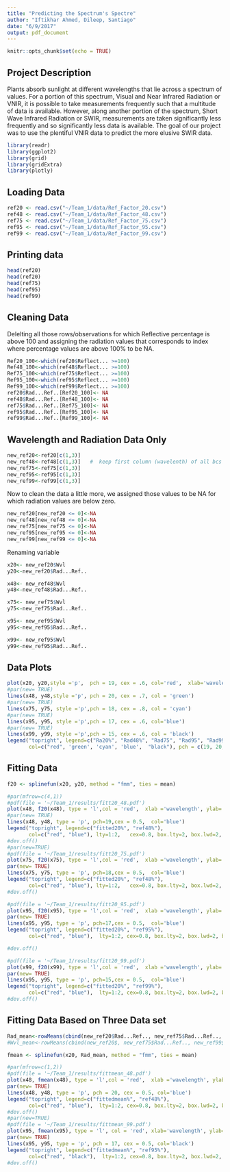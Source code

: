 ```yaml
---
title: "Predicting the Spectrum's Spectre"
author: "Iftikhar Ahmed, Dileep, Santiago"
date: "6/9/2017"
output: pdf_document
---
```


```r
knitr::opts_chunk$set(echo = TRUE)
```

## Project Description

Plants absorb sunlight at different wavelengths that lie across a spectrum of values. For a portion of this spectrum, Visual and Near Infrared Radiation or VNIR, it is possible to take measurements frequently such that a multitude of data is available. However, along another portion of the spectrum, Short Wave Infrared Radiation or SWIR, measurements are taken significantly less frequently and so significantly less data is available. The goal of our project was to use the plentiful VNIR data to predict the more elusive SWIR data.

```r
library(readr)
library(ggplot2)
library(grid)
library(gridExtra)
library(plotly)
```

## Loading Data 
```r
ref20 <- read.csv("~/Team_1/data/Ref_Factor_20.csv")
ref48 <- read.csv("~/Team_1/data/Ref_Factor_48.csv")
ref75 <- read.csv("~/Team_1/data/Ref_Factor_75.csv")
ref95 <- read.csv("~/Team_1/data/Ref_Factor_95.csv")
ref99 <- read.csv("~/Team_1/data/Ref_Factor_99.csv")
```

## Printing data
```r
head(ref20) 
head(ref20) 
head(ref75)
head(ref95)
head(ref99)
```

## Cleaning Data 
Delelting all those rows/observations for which Reflective percentage is above 100 and assigning the radiation values that corresponds to index where percentage values are above 100% to be NA. 
```r
Ref20_100<-which(ref20$Reflect... >=100)
Ref48_100<-which(ref48$Reflect... >=100)
Ref75_100<-which(ref75$Reflect... >=100)
Ref95_100<-which(ref95$Reflect... >=100)
Ref99_100<-which(ref99$Reflect... >=100)
ref20$Rad...Ref..[Ref20_100]<- NA
ref48$Rad...Ref..[Ref48_100]<- NA
ref75$Rad...Ref..[Ref75_100]<- NA
ref95$Rad...Ref..[Ref95_100]<- NA
ref99$Rad...Ref..[Ref99_100]<- NA
```

## Wavelength and Radiation Data Only
```r
new_ref20<-ref20[c(1,3)]
new_ref48<-ref48[c(1,3)]   #  keep first column (wavelenth) of all bcs dim is not same for all files after cleaning data
new_ref75<-ref75[c(1,3)]
new_ref95<-ref95[c(1,3)]
new_ref99<-ref99[c(1,3)]
```

Now to clean the data a little more, we assigned those values to be NA for which radiation values are below zero. 
```r
new_ref20[new_ref20 <= 0]<-NA
new_ref48[new_ref48 <= 0]<-NA
new_ref75[new_ref75 <= 0]<-NA
new_ref95[new_ref95 <= 0]<-NA
new_ref99[new_ref99 <= 0]<-NA
```

Renaming variable
```r

x20<- new_ref20$Wvl
y20<-new_ref20$Rad...Ref..

x48<- new_ref48$Wvl
y48<-new_ref48$Rad...Ref..

x75<- new_ref75$Wvl
y75<-new_ref75$Rad...Ref..

x95<- new_ref95$Wvl
y95<-new_ref95$Rad...Ref..

x99<- new_ref95$Wvl
y99<-new_ref95$Rad...Ref..
```
## Data Plots

```r
plot(x20, y20,style ='p',  pch = 19, cex = .6, col='red',  xlab='wavelength', ylab='Radiation(W/m^2) ', main = "Ref_Factor vs Wavelength")
#par(new= TRUE)
lines(x48, y48,style ='p', pch = 20, cex = .7, col = 'green')
#par(new= TRUE)
lines(x75, y75, style ='p',pch = 18, cex = .8, col = 'cyan')
#par(new= TRUE)
lines(x95, y95, style ='p',pch = 17, cex = .6, col='blue')
#par(new= TRUE)
lines(x99, y99, style ='p',pch = 15, cex = .6, col = 'black')
legend("topright", legend=c("Ra20%", "Rad48%", "Rad75", "Rad95", "Rad99"),
       col=c("red", 'green', 'cyan', 'blue',  "black"), pch = c(19, 20, 18, 17, 15), cex=0.8, box.lty=2, box.lwd=2, box.col="green")

```

## Fitting Data
```r
f20 <- splinefun(x20, y20, method = "fmm", ties = mean)

#par(mfrow=c(4,1))
#pdf(file = '~/Team_1/results/fitt20_48.pdf')
plot(x48, f20(x48), type = 'l',col = 'red',  xlab ='wavelength', ylab='Radiation(W/m^2) ', main = "Spline fitted vs Ref_Factor48%")
#par(new= TRUE)
lines(x48, y48, type = 'p', pch=19,cex = 0.5,  col='blue')
legend("topright", legend=c("fitted20%", "ref48%"),
       col=c("red", "blue"), lty=1:2,   cex=0.8, box.lty=2, box.lwd=2, box.col="green")
#dev.off()
#par(new=TRUE)
#pdf(file = '~/Team_1/results/fitt20_75.pdf')
plot(x75, f20(x75), type = 'l',col = 'red',  xlab ='wavelength', ylab='Radiation(W/m^2) ', main = "Spline fitted vs Ref_Factor75%")
par(new= TRUE)
lines(x75, y75, type = 'p', pch=18,cex = 0.5,  col='blue')
legend("topright", legend=c("fitted20%", "ref48%"),
       col=c("red", "blue"), lty=1:2,   cex=0.8, box.lty=2, box.lwd=2, box.col="green")
#dev.off()

#pdf(file = '~/Team_1/results/fitt20_95.pdf')
plot(x95, f20(x95), type = 'l',col = 'red',  xlab ='wavelength', ylab='Radiation(W/m^2) ', main = "Spline fitted vs Ref_Factor95%")
par(new= TRUE)
lines(x95, y95, type = 'p', pch=17,cex = 0.5,  col='blue')
legend("topright", legend=c("fitted20%", "ref95%"),
       col=c("red", "blue"),  lty=1:2, cex=0.8, box.lty=2, box.lwd=2, box.col="green")

#dev.off()

#pdf(file = '~/Team_1/results/fitt20_99.pdf')
plot(x99, f20(x99), type = 'l',col = 'red',  xlab ='wavelength', ylab='Radiation(W/m^2) ', main = "Spline fitted vs Ref_Factor99%")
par(new= TRUE)
lines(x95, y95, type = 'p', pch=15,cex = 0.5,  col='blue')
legend("topright", legend=c("fitted20%", "ref99%"),
       col=c("red", "blue"),  lty=1:2, cex=0.8, box.lty=2, box.lwd=2, box.col="green")
#dev.off()

```

## Fitting Data Based on Three Data set

```r
Rad_mean<-rowMeans(cbind(new_ref20$Rad...Ref.., new_ref75$Rad...Ref.., new_ref99$Rad...Ref..), na.rm=TRUE)
#Wvl_mean<-rowMeans(cbind(new_ref20$, new_ref75$Rad...Ref.., new_ref99$Rad...Ref..), na.rm=TRUE)

fmean <- splinefun(x20, Rad_mean, method = "fmm", ties = mean)

#par(mfrow=c(1,2))
#pdf(file = '~/Team_1/results/fittmean_48.pdf')
plot(x48, fmean(x48), type = 'l',col = 'red',  xlab ='wavelength', ylab='Radiation(W/m^2) ', main = "Spline fitted on 20%, 75%, and 99%")
par(new= TRUE)
lines(x48, y48, type = 'p', pch = 20, cex = 0.5, col='blue')
legend("topright", legend=c("fittedmean%", "ref48%"),
       col=c("red", "blue"),  lty=1:2, cex=0.8, box.lty=2, box.lwd=2, box.col="green")
#dev.off()
#par(new=TRUE)
#pdf(file = '~/Team_1/results/fittmean_99.pdf')
plot(x95, fmean(x95), type = 'l', col = 'red', xlab='wavelength', ylab='Radiation(W/m^2) ', main = "Spline fitted on 20%, 75%, and 99%")
par(new= TRUE)
lines(x95, y95, type = 'p', pch = 17, cex = 0.5, col='black')
legend("topright", legend=c("fittedmean%", "ref95%"),
       col=c("red", "black"),  lty=1:2, cex=0.8, box.lty=2, box.lwd=2, box.col="green")
#dev.off()


```

